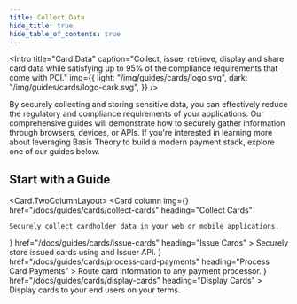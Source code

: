 ```yaml
---
title: Collect Data
hide_title: true
hide_table_of_contents: true
---
```



<Intro
  title="Card Data"
  caption="Collect, issue, retrieve, display and share card data while satisfying up to 95% of the compliance requirements that come with PCI."
  img={{
    light: "/img/guides/cards/logo.svg",
    dark: "/img/guides/cards/logo-dark.svg",
  }}
/>

By securely collecting and storing sensitive data, you can effectively reduce the regulatory and compliance requirements of your applications. Our comprehensive guides will demonstrate how to securely gather information through browsers, devices, or APIs. If you're interested in learning more about leveraging Basis Theory to build a modern payment stack, explore one of our guides below.

## Start with a Guide

<Card.TwoColumnLayout>
  <Card
    column
    img={<CollectCard />}
    href="/docs/guides/cards/collect-cards"
    heading="Collect Cards"
  >
    Securely collect cardholder data in your web or mobile applications.
  </Card>
  <Card
    column
    img={<CollectCard />}
    href="/docs/guides/cards/issue-cards"
    heading="Issue Cards"
  >
    Securely store issued cards using and Issuer API.
  </Card>
  <Card
    column
    img={<CollectCard />}
    href="/docs/guides/cards/process-card-payments"
    heading="Process Card Payments"
  >
    Route card information to any payment processor.
  </Card>
  <Card
    column
    img={<CollectCard />}
    href="/docs/guides/cards/display-cards"
    heading="Display Cards"
  >
    Display cards to your end users on your terms.
  </Card>
</Card.TwoColumnLayout>
